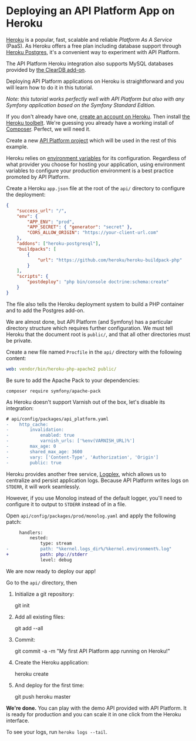 # Deploying an API Platform App on Heroku

[Heroku](https://www.heroku.com) is a popular, fast, scalable and reliable _Platform As A Service_ (PaaS). As Heroku offers a
free plan including database support through [Heroku Postgres](https://www.heroku.com/postgres), it's a convenient way
to experiment with API Platform.

The API Platform Heroku integration also supports MySQL databases provided by [the ClearDB add-on](https://addons.heroku.com/cleardb).

Deploying API Platform applications on Heroku is straightforward and you will learn how to do it in this tutorial.

_Note: this tutorial works perfectly well with API Platform but also with any Symfony application based on the Symfony Standard
Edition._

If you don't already have one, [create an account on Heroku](https://signup.heroku.com/signup/dc). Then install [the Heroku
toolbelt](https://devcenter.heroku.com/articles/getting-started-with-php#set-up). We're guessing you already
have a working install of [Composer](https://getcomposer.org/). Perfect, we will need it.

Create a new [API Platform project](distribution/index.md) which will be used in the rest of this example.

Heroku relies on [environment variables](https://devcenter.heroku.com/articles/config-vars) for its configuration. Regardless
of what provider you choose for hosting your application, using environment variables to configure your production environment
is a best practice promoted by API Platform.

Create a Heroku `app.json` file at the root of the `api/` directory to configure the deployment:

```json
{
    "success_url": "/",
    "env": {
        "APP_ENV": "prod",
        "APP_SECRET": { "generator": "secret" },
        "CORS_ALLOW_ORIGIN": "https://your-client-url.com"
    },
    "addons": ["heroku-postgresql"],
    "buildpacks": [
        {
            "url": "https://github.com/heroku/heroku-buildpack-php"
        }
    ],
    "scripts": {
        "postdeploy": "php bin/console doctrine:schema:create"
    }
}
```

The file also tells the Heroku deployment system to build a PHP container and to add the Postgres add-on.

We are almost done, but API Platform (and Symfony) has a particular directory structure which requires further configuration.
We must tell Heroku that the document root is `public/`, and that all other directories must be private.

Create a new file named `Procfile` in the `api/` directory with the following content:

```yaml
web: vendor/bin/heroku-php-apache2 public/
```

Be sure to add the Apache Pack to your dependencies:

```console
composer require symfony/apache-pack
```

As Heroku doesn't support Varnish out of the box, let's disable its integration:

```diff
# api/config/packages/api_platform.yaml
-    http_cache:
-        invalidation:
-            enabled: true
-            varnish_urls: ['%env(VARNISH_URL)%']
-        max_age: 0
-        shared_max_age: 3600
-        vary: ['Content-Type', 'Authorization', 'Origin']
-        public: true
```

Heroku provides another free service, [Logplex](https://devcenter.heroku.com/articles/logplex), which allows us to centralize
and persist application logs. Because API Platform writes logs on `STDERR`, it will work seamlessly.

However, if you use Monolog instead of the default logger, you'll need to configure it to output to `STDERR` instead of
in a file.

Open `api/config/packages/prod/monolog.yaml` and apply the following patch:

```diff
     handlers:
         nested:
             type: stream
-            path: "%kernel.logs_dir%/%kernel.environment%.log"
+            path: php://stderr
             level: debug
```

We are now ready to deploy our app!

Go to the `api/` directory, then

1. Initialize a git repository:

    git init

2. Add all existing files:

    git add --all

3. Commit:

    git commit -a -m "My first API Platform app running on Heroku!"

4. Create the Heroku application:

    heroku create

5. And deploy for the first time:

    git push heroku master

**We're done.** You can play with the demo API provided with API Platform. It is ready for production and you
can scale it in one click from the Heroku interface.

To see your logs, run `heroku logs --tail`.
